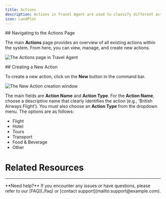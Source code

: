 ```yaml
---
title: Actions
description: Actions in Travel Agent are used to classify different actions within travel package. For example, flights from a specific airlane, hotels from a vendor or chain etc.
icon: LandPlot
---
```




<Steps>
<Step>
## Navigating to the Actions Page

The main **Actions** page provides an overview of all existing actions within the system. From here, you can view, manage, and create new actions.

![The Actions page in Travel Agent](/images/travel-agent/setup-actions-view.png)
</Step>


<Step>
## Creating a New Action

To create a new action, click on the **New** button in the command bar.

![The New Action creation window](/images/travel-agent/setup-new-action.png)


The main fields are **Action Name** and **Action Type**. For the **Action Name**, choose a descriptive name that clearly identifies the action (e.g., 'British Airways Flight'). You must also choose an **Action Type** from the dropdown menu. The options are as follows:
- Flight
- Hotel
- Tours
- Transport
- Food & Beverage
- Other



</Step>
</Steps>

# Related Resources

<Cards>
  <Card
    href="./related-page"
    title="Related Page"
    description="Description of the related page"
  />
  <Card
    href="https://example.com"
    title="External Resource"
    description="Description of the external resource"
  />
</Cards>

---

<Callout type="info">
  **Need help?** If you encounter any issues or have questions, please refer to our [FAQ](./faq) or [contact support](mailto:support@example.com).
</Callout>
